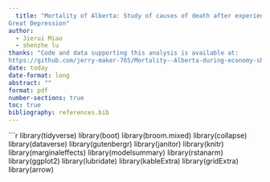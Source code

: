 ```yaml
---
  title: "Mortality of Alberta: Study of causes of death after experiencing the 
Great Depression"
author:
  - Jierui Miao
  - shenzhe lu
thanks: "Code and data supporting this analysis is available at: 
https://github.com/jerry-maker-765/Mortality--Alberta-during-economy-shut.git"
date: today
date-format: long
abstract: ""
format: pdf
number-sections: true
toc: true
bibliography: references.bib
---
```


```r

library(tidyverse)
library(boot)
library(broom.mixed)
library(collapse)
library(dataverse)
library(gutenbergr)
library(janitor)
library(knitr)
library(marginaleffects)
library(modelsummary)
library(rstanarm)
library(ggplot2)
library(lubridate)
library(kableExtra)
library(gridExtra)
library(arrow)


